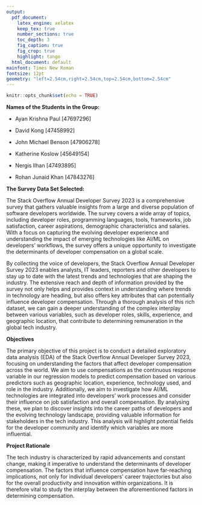 ```yaml
---
output:
  pdf_document:
    latex_engine: xelatex
    keep_tex: true
    number_sections: true
    toc_depth: 3
    fig_caption: true
    fig_crop: true
    highlight: tango
  html_document: default
mainfont: Times New Roman
fontsize: 12pt
geometry: "left=2.54cm,right=2.54cm,top=2.54cm,bottom=2.54cm"
---
```


```r
knitr::opts_chunk$set(echo = TRUE)
```

\begin{center}
\Large\textbf{Exploring the Determinants of Developer Compensation: Insights from the Stack Overflow Annual Developer Survey 2023}
\end{center}

**Names of the Students in the Group:**

- Ayan Krishna Paul [47697296]

- David Kong [47458992]

- John Michael Benson [47906278]

- Katherine Koslow [45649154]

- Nergis Ilhan [47493895]

- Rohan Junaid Khan [47843276]

**The Survey Data Set Selected:** 

The Stack Overflow Annual Developer Survey 2023 is a comprehensive survey that gathers valuable insights from a large and diverse population of software developers worldwide. The survey covers a wide array of topics, including developer roles, programming languages, tools, frameworks, job satisfaction, career aspirations, demographic characteristics and salaries. With a focus on capturing the evolving developer experience and understanding the impact of emerging technologies like AI/ML on developers' workflows, the survey offers a unique opportunity to investigate the determinants of developer compensation on a global scale.

By collecting the voice of developers, the Stack Overflow Annual Developer Survey 2023 enables analysts, IT leaders, reporters and other developers to stay up to date with the latest trends and technologies that are shaping the industry. The extensive reach and depth of information provided by the survey not only helps and provides context in understanding where trends in technology are heading, but also offers key attributes that can potentially influence developer compensation. Through a thorough analysis of this rich dataset, we can gain a deeper understanding of the complex interplay between various variables, such as developer roles, skills, experience, and geographic location, that contribute to determining remuneration in the global tech industry.

**Objectives**

The primary objective of this project is to conduct a detailed exploratory data analysis (EDA) of the Stack Overflow Annual Developer Survey 2023, focusing on understanding the factors that affect developer compensation across the world. We aim to use compensations as the continuous response variable in our regression models to predict compensation based on various predictors such as geographic location, experience, technology used, and role in the industry. Additionally, we aim to investigate how AI/ML technologies are integrated into developers' work processes and consider their influence on job satisfaction and overall compensation. By analysing these, we plan to discover insights into the career paths of developers and the evolving technology landscape, providing valuable information for stakeholders in the tech industry. This analysis will highlight potential fields for the developer community and identify which variables are more influential.

**Project Rationale**

The tech industry is characterized by rapid advancements and constant change, making it imperative to understand the determinants of developer compensation. The factors that influence compensation have far-reaching implications, not only for individual developers' career trajectories but also for the overall productivity and innovation within organizations. It is therefore vital to study the interplay between the aforementioned factors in determining compensation.
